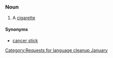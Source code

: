 {{nolanguage/box}}
[[Category:Requests for language cleanup January]]
===Noun===
{{en-noun}}
# {{slang}} A [[cigarette]]
====Synonyms====
* [[cancer stick]]